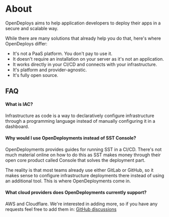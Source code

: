 # About

OpenDeploys aims to help application developers to deploy their apps in a secure and scalable way.

While there are many solutions that already help you do that, here's where OpenDeploys differ:

- It's not a PaaS platform. You don't pay to use it.
- It doesn't require an installation on your server as it's not an application.
- It works directly in your CI/CD and connects with your infrastructure.
- It's platform and provider-agnostic.
- It's fully open source.

## FAQ

#### What is IAC?

Infrastructure as code is a way to declaratively configure infrastructure through a programming language instead of manually configuring it in a dashboard.

#### Why would I use OpenDeployments instead of SST Console?

OpenDeployments provides guides for running SST in a CI/CD. There's not much material online on how to do this as SST makes money through their open core product called Console that solves the deployment part.

The reality is that most teams already use either GitLab or GitHub, so it makes sense to configure infrastructure deployments there instead of using an additional tool. This is where OpenDeployments come in.

#### What cloud providers does OpenDeployments currently support?

AWS and Cloudflare. We're interested in adding more, so if you have any requests feel free to add them in: [GitHub discussions](https://github.com/orgs/Darna-Digital/discussions)
